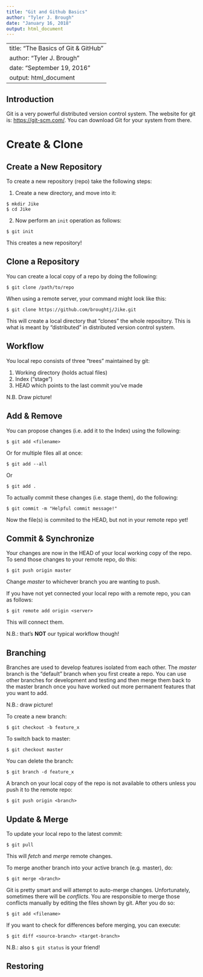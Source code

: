 ---
title: "Git and Github Basics"
author: "Tyler J. Brough"
date: "January 16, 2018"
output: html_document
---

---
title: "The Basics of Git & GitHub"
author: "Tyler J. Brough"
date: "September 19, 2016"
output: html_document
---

## Introduction

Git is a very powerful distributed version control system. The website for git is: <https://git-scm.com/>. You can download Git for your system from there. 


# Create & Clone

## Create a New Repository

To create a new repository (repo) take the following steps:

1. Create a new directory, and move into it:

```
$ mkdir Jike
$ cd Jike
```

2. Now perform an `init` operation as follows:

```
$ git init
```

This creates a new repository!


## Clone a Repository 

You can create a local copy of a repo by doing the following:

```
$ git clone /path/to/repo
```

When using a remote server, your command might look like this:

```
$ git clone https://github.com/broughtj/Jike.git
```

This will create a local directory that "clones" the whole repository. This is what is meant by "distributed" in distributed version control system.


## Workflow

You local repo consists of three "trees" maintained by git:

1. Working directory (holds actual files)
2. Index ("stage")
3. HEAD which points to the last commit you've made 

N.B. Draw picture!


## Add & Remove

You can propose changes (i.e. add it to the Index) using the following:

```
$ git add <filename>
```

Or for multiple files all at once:

```
$ git add --all
```

Or 

```
$ git add .
```

To actually commit these changes (i.e. stage them), do the following:

```
$ git commit -m "Helpful commit message!"
```

Now the file(s) is commited to the HEAD, but not in your remote repo yet!


## Commit & Synchronize

Your changes are now in the HEAD of your local working copy of the repo. To send those changes to your remote repo, do this:

```
$ git push origin master
```

Change _master_ to whichever branch you are wanting to push.

If you have not yet connected your local repo with a remote repo, you can as follows:

```
$ git remote add origin <server>
```

This will connect them.

N.B.: that's __NOT__ our typical workflow though!



## Branching

Branches are used to develop features isolated from each other. The _master_ branch is the "default" branch when you first create a repo. You can use other branches for development and testing and then merge them back to the master branch once you have worked out more permanent features that you want to add. 

N.B.: draw picture!

To create a new branch:

```
$ git checkout -b feature_x
```

To switch back to master:

```
$ git checkout master
```

You can delete the branch:

```
$ git branch -d feature_x
```

A branch on your local copy of the repo is not available to others unless you push it to the remote repo:

```
$ git push origin <branch>
```


## Update & Merge

To update your local repo to the latest commit:

```
$ git pull
```

This will _fetch_ and _merge_ remote changes. 

To merge another branch into your active branch (e.g. master), do:

```
$ git merge <branch>
```

Git is pretty smart and will attempt to auto-merge changes. Unfortunately, sometimes there will be _conflicts_. You are responsible to merge those conflicts manually by editing the files shown by git. After you do so:

```
$ git add <filename>
```

If you want to check for differences before merging, you can execute:

```
$ git diff <source-branch> <target-branch>
```

N.B.: also ``` $ git status``` is your friend!


## Restoring
